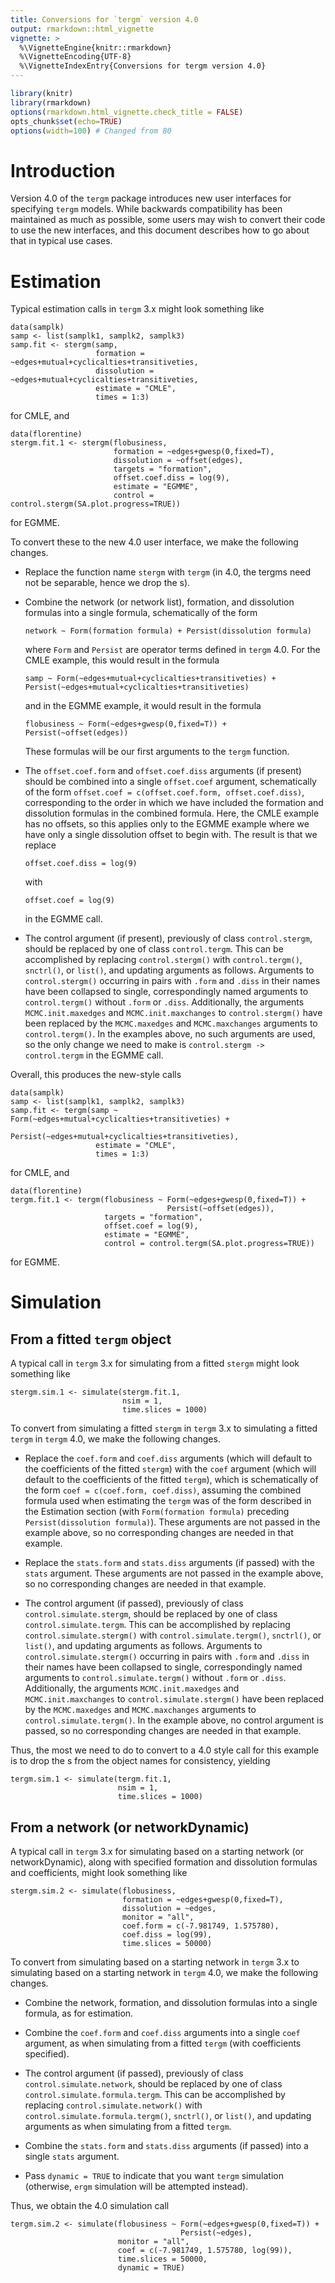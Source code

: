 ```yaml
---
title: Conversions for `tergm` version 4.0
output: rmarkdown::html_vignette
vignette: >
  %\VignetteEngine{knitr::rmarkdown}
  %\VignetteEncoding{UTF-8}
  %\VignetteIndexEntry{Conversions for tergm version 4.0}
---
```


```r
library(knitr)
library(rmarkdown)
options(rmarkdown.html_vignette.check_title = FALSE)
opts_chunk$set(echo=TRUE)
options(width=100) # Changed from 80
```

# Introduction #

Version 4.0 of the `tergm` package introduces new user interfaces for 
specifying `tergm` models.  While backwards compatibility has been maintained 
as much as possible, some users may wish to convert their code to use the new 
interfaces, and this document describes how to go about that in typical use 
cases.

# Estimation #

Typical estimation calls in `tergm` 3.x might look something like

```
data(samplk)
samp <- list(samplk1, samplk2, samplk3)
samp.fit <- stergm(samp,
                   formation = ~edges+mutual+cyclicalties+transitiveties,
                   dissolution = ~edges+mutual+cyclicalties+transitiveties,
                   estimate = "CMLE",
                   times = 1:3)
```
for CMLE, and
```
data(florentine)
stergm.fit.1 <- stergm(flobusiness,
                       formation = ~edges+gwesp(0,fixed=T),
                       dissolution = ~offset(edges),
                       targets = "formation",
                       offset.coef.diss = log(9),
                       estimate = "EGMME",
                       control = control.stergm(SA.plot.progress=TRUE))

```
for EGMME.

To convert these to the new 4.0 user interface, we make the following changes.

- Replace the function name `stergm` with `tergm` (in 4.0, the tergms need not 
  be separable, hence we drop the s).

- Combine the network (or network list), formation, and dissolution formulas 
  into a single formula, schematically of the form 

  ```
  network ~ Form(formation formula) + Persist(dissolution formula)
  ```

  where `Form` and `Persist` are operator terms defined in `tergm` 4.0.  For the 
  CMLE example, this would result in the formula 
  
  ```
  samp ~ Form(~edges+mutual+cyclicalties+transitiveties) + Persist(~edges+mutual+cyclicalties+transitiveties)
  ```
  
  and in the EGMME example, it would result in the formula 
  
  ```
  flobusiness ~ Form(~edges+gwesp(0,fixed=T)) + Persist(~offset(edges))
  ```
  
  These formulas will be our first arguments to the `tergm` function.

- The `offset.coef.form` and `offset.coef.diss` arguments (if present) should 
  be combined into a single `offset.coef` argument, schematically of the form 
  `offset.coef = c(offset.coef.form, offset.coef.diss)`, corresponding to the 
  order in which we have included the formation and dissolution formulas in the 
  combined formula.  Here, the CMLE example has no offsets, so this applies 
  only to the EGMME example where we have only a single dissolution offset to 
  begin with.  The result is that we replace

  ```
  offset.coef.diss = log(9)
  ```

  with

  ```
  offset.coef = log(9)
  ```

  in the EGMME call.

- The control argument (if present), previously of class `control.stergm`, 
  should be replaced by one of class `control.tergm`.  This can be accomplished 
  by replacing `control.stergm()` with `control.tergm()`, `snctrl()`, or 
  `list()`, and updating arguments as follows.  Arguments to `control.stergm()` 
  occurring in pairs with `.form` and `.diss` in their names have been 
  collapsed to single, correspondingly named arguments to `control.tergm()` 
  without `.form` or `.diss`.  Additionally, the arguments `MCMC.init.maxedges` 
  and `MCMC.init.maxchanges` to `control.stergm()` have been replaced by the 
  `MCMC.maxedges` and `MCMC.maxchanges` arguments to `control.tergm()`.  In the 
  examples above, no such arguments are used, so the only change we need to 
  make is `control.stergm -> control.tergm` in the EGMME call.


Overall, this produces the new-style calls
```
data(samplk)
samp <- list(samplk1, samplk2, samplk3)
samp.fit <- tergm(samp ~ Form(~edges+mutual+cyclicalties+transitiveties) + 
                         Persist(~edges+mutual+cyclicalties+transitiveties),
                   estimate = "CMLE",
                   times = 1:3)
```
for CMLE, and
```
data(florentine)
tergm.fit.1 <- tergm(flobusiness ~ Form(~edges+gwesp(0,fixed=T)) + 
                                   Persist(~offset(edges)),
                     targets = "formation",
                     offset.coef = log(9),
                     estimate = "EGMME",
                     control = control.tergm(SA.plot.progress=TRUE))
```
for EGMME.


# Simulation #

## From a fitted `tergm` object ##

A typical call in `tergm` 3.x for simulating from a fitted `stergm` might look 
something like
```
stergm.sim.1 <- simulate(stergm.fit.1, 
                         nsim = 1,
                         time.slices = 1000)
```

To convert from simulating a fitted `stergm` in `tergm` 3.x to simulating a 
fitted `tergm` in `tergm` 4.0, we make the following changes.

- Replace the `coef.form` and `coef.diss` arguments (which will default to the 
  coefficients of the fitted `stergm`) with the `coef` argument (which will 
  default to the coefficients of the fitted `tergm`), which is schematically of 
  the form `coef = c(coef.form, coef.diss)`, assuming the combined formula used 
  when estimating the `tergm` was of the form described in the Estimation 
  section (with `Form(formation formula)` preceding 
  `Persist(dissolution formula)`).  These arguments are not passed in the example 
  above, so no corresponding changes are needed in that example.

- Replace the `stats.form` and `stats.diss` arguments (if passed) with the 
  `stats` argument.  These arguments are not passed in the example above, so 
  no corresponding changes are needed in that example.

- The control argument (if passed), previously of class 
  `control.simulate.stergm`, should be replaced by one of class 
  `control.simulate.tergm`.  This can be accomplished by replacing 
  `control.simulate.stergm()` with `control.simulate.tergm()`, `snctrl()`, or 
  `list()`, and updating arguments as follows.  Arguments to 
  `control.simulate.stergm()` occurring in pairs with `.form` and `.diss` in 
  their names have been collapsed to single, correspondingly named arguments to 
  `control.simulate.tergm()` without `.form` or `.diss`.  Additionally, the 
  arguments `MCMC.init.maxedges` and `MCMC.init.maxchanges` to 
  `control.simulate.stergm()` have been replaced by the `MCMC.maxedges` and 
  `MCMC.maxchanges` arguments to `control.simulate.tergm()`.  In the example 
  above, no control argument is passed, so no corresponding changes are needed 
  in that example.

Thus, the most we need to do to convert to a 4.0 style call for this example is 
to drop the s from the object names for consistency, yielding
```
tergm.sim.1 <- simulate(tergm.fit.1, 
                        nsim = 1,
                        time.slices = 1000)
```

## From a network (or networkDynamic) ##

A typical call in `tergm` 3.x for simulating based on a starting network (or 
networkDynamic), along with specified formation and dissolution formulas and 
coefficients, might look something like
```
stergm.sim.2 <- simulate(flobusiness, 
                         formation = ~edges+gwesp(0,fixed=T),
                         dissolution = ~edges, 
                         monitor = "all",
                         coef.form = c(-7.981749, 1.575780), 
                         coef.diss = log(99),
                         time.slices = 50000)
```

To convert from simulating based on a starting network in `tergm` 3.x to 
simulating based on a starting network in `tergm` 4.0, we make the following 
changes.

- Combine the network, formation, and dissolution formulas into a single 
  formula, as for estimation.

- Combine the `coef.form` and `coef.diss` arguments into a single `coef` 
  argument, as when simulating from a fitted `tergm` (with coefficients 
  specified).

- The control argument (if passed), previously of class 
  `control.simulate.network`, should be replaced by one of class 
  `control.simulate.formula.tergm`.  This can be accomplished by replacing 
  `control.simulate.network()` with `control.simulate.formula.tergm()`, 
  `snctrl()`, or `list()`, and updating arguments as when simulating from a 
  fitted `tergm`.

- Combine the `stats.form` and `stats.diss` arguments (if passed) into a 
  single `stats` argument.

- Pass `dynamic = TRUE` to indicate that you want `tergm` simulation 
  (otherwise, `ergm` simulation will be attempted instead).

Thus, we obtain the 4.0 simulation call
```
tergm.sim.2 <- simulate(flobusiness ~ Form(~edges+gwesp(0,fixed=T)) +
                                      Persist(~edges),
                        monitor = "all",
                        coef = c(-7.981749, 1.575780, log(99)), 
                        time.slices = 50000,
                        dynamic = TRUE)
```


<!-- # Some Technical Points # -->
<!-- perhaps to be added later -->
